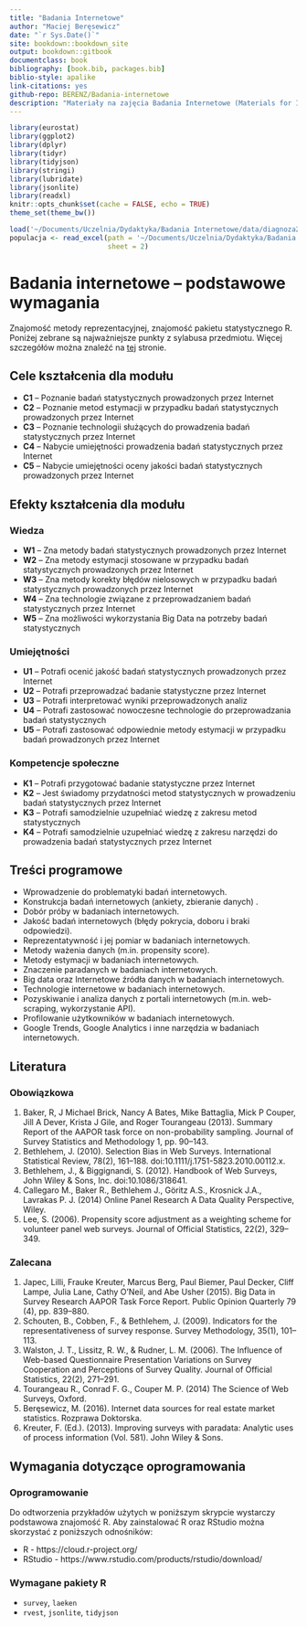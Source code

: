 ```yaml
--- 
title: "Badania Internetowe"
author: "Maciej Beręsewicz"
date: "`r Sys.Date()`"
site: bookdown::bookdown_site
output: bookdown::gitbook
documentclass: book
bibliography: [book.bib, packages.bib]
biblio-style: apalike
link-citations: yes
github-repo: BERENZ/Badania-internetowe
description: "Materiały na zajęcia Badania Internetowe (Materials for Internet and web surveys class at Poznan University of Econimics and Business; in Polish)."
---
```


```r
library(eurostat)
library(ggplot2)
library(dplyr)
library(tidyr)
library(tidyjson)
library(stringi)
library(lubridate)
library(jsonlite)
library(readxl)
knitr::opts_chunk$set(cache = FALSE, echo = TRUE)
theme_set(theme_bw())
```

```r
load('~/Documents/Uczelnia/Dydaktyka/Badania Internetowe/data/diagnoza2015.rdata')
populacja <- read_excel(path = '~/Documents/Uczelnia/Dydaktyka/Badania Internetowe/data-raw/populacja_2015.xlsx',
                        sheet = 2)
```

\newcommand{\bx}{\boldsymbol{x}}
\newcommand{\bX}{\boldsymbol{X}}
\newcommand{\bv}{\boldsymbol{v}}

# Badania internetowe -- podstawowe wymagania

Znajomość metody reprezentacyjnej, znajomość pakietu statystycznego R. Poniżej zebrane są najważniejsze punkty z sylabusa przedmiotu. Więcej szczegółów można znaleźć na [tej](http://esylabus.ue.poznan.pl/pl/II00S.22B.12709.16/rok/sylabus/22517) stronie.

## Cele kształcenia dla modułu


+ **C1** -- Poznanie badań statystycznych prowadzonych przez Internet
+ **C2** -- Poznanie metod estymacji w przypadku badań statystycznych prowadzonych przez Internet
+ **C3** -- Poznanie technologii służących do prowadzenia badań statystycznych przez Internet
+ **C4** -- Nabycie umiejętności prowadzenia badań statystycznych przez Internet
+ **C5** -- Nabycie umiejętności oceny jakości badań statystycznych prowadzonych przez Internet

## Efekty kształcenia dla modułu

### Wiedza

+ **W1** -- Zna metody badań statystycznych prowadzonych przez Internet
+ **W2** -- Zna metody estymacji stosowane w przypadku badań statystycznych prowadzonych przez Internet
+ **W3** -- Zna metody korekty błędów nielosowych w przypadku badań statystycznych prowadzonych przez Internet
+ **W4** -- Zna technologie związane z przeprowadzaniem badań statystycznych przez Internet
+ **W5** -- Zna możliwości wykorzystania Big Data na potrzeby badań statystycznych

### Umiejętności

+ **U1** -- Potrafi ocenić jakość badań statystycznych prowadzonych przez Internet
+ **U2** -- Potrafi przeprowadzać badanie statystyczne przez Internet
+ **U3** -- Potrafi interpretować wyniki przeprowadzonych analiz	
+ **U4** -- Potrafi zastosować nowoczesne technologie do przeprowadzania badań statystycznych
+ **U5** -- Potrafi zastosować odpowiednie metody estymacji w przypadku badań prowadzonych przez Internet

### Kompetencje społeczne

+ **K1** -- Potrafi przygotować badanie statystyczne przez Internet
+ **K2** -- Jest świadomy przydatności metod statystycznych w prowadzeniu badań statystycznych przez Internet
+ **K3** -- Potrafi samodzielnie uzupełniać wiedzę z zakresu metod statystycznych
+ **K4** -- Potrafi samodzielnie uzupełniać wiedzę z zakresu narzędzi do prowadzenia badań statystycznych przez Internet

## Treści programowe

+ Wprowadzenie do problematyki badań internetowych.
+ Konstrukcja badań internetowych (ankiety, zbieranie danych)	.
+ Dobór próby w badaniach internetowych.
+ Jakość badań internetowych (błędy pokrycia, doboru i braki odpowiedzi).	
+ Reprezentatywność i jej pomiar w badaniach internetowych.
+ Metody ważenia danych (m.in. propensity score).
+ Metody estymacji w badaniach internetowych.	
+ Znaczenie paradanych w badaniach internetowych.	
+ Big data oraz Internetowe źródła danych w badaniach internetowych.
+ Technologie internetowe w badaniach internetowych.
+ Pozyskiwanie i analiza danych z portali internetowych (m.in. web-scraping, wykorzystanie API).
+ Profilowanie użytkowników w badaniach internetowych.
+ Google Trends, Google Analytics i inne narzędzia w badaniach internetowych.

## Literatura

### Obowiązkowa

1. Baker, R, J Michael Brick, Nancy A Bates, Mike Battaglia, Mick P Couper, Jill A Dever, Krista J Gile, and Roger Tourangeau (2013). Summary Report of the AAPOR task force on non-probability sampling. Journal of Survey Statistics and Methodology 1, pp. 90–143.
2. Bethlehem, J. (2010). Selection Bias in Web Surveys. International Statistical Review, 78(2), 161–188. doi:10.1111/j.1751-5823.2010.00112.x.
3. Bethlehem, J., & Biggignandi, S. (2012). Handbook of Web Surveys, John Wiley & Sons, Inc. doi:10.1086/318641.
4. Callegaro M., Baker R., Bethlehem J., Göritz A.S., Krosnick J.A., Lavrakas P. J. (2014) Online Panel Research A Data Quality Perspective, Wiley.
5. Lee, S. (2006). Propensity score adjustment as a weighting scheme for volunteer panel web surveys. Journal of Official Statistics, 22(2), 329–349.

### Zalecana


1. Japec, Lilli, Frauke Kreuter, Marcus Berg, Paul Biemer, Paul Decker, Cliff Lampe, Julia Lane, Cathy O’Neil, and Abe Usher (2015). Big Data in Survey Research AAPOR Task Force Report. Public Opinion Quarterly 79 (4), pp. 839–880.
2. Schouten, B., Cobben, F., & Bethlehem, J. (2009). Indicators for the representativeness of survey response. Survey Methodology, 35(1), 101–113.
3. Walston, J. T., Lissitz, R. W., & Rudner, L. M. (2006). The Influence of Web-based Questionnaire Presentation Variations on Survey Cooperation and Perceptions of Survey Quality. Journal of Official Statistics, 22(2), 271–291.
4. Tourangeau R., Conrad F. G., Couper M. P. (2014) The Science of Web Surveys, Oxford.
5. Beręsewicz, M. (2016). Internet data sources for real estate market statistics. Rozprawa Doktorska.
6. Kreuter, F. (Ed.). (2013). Improving surveys with paradata: Analytic uses of process information (Vol. 581). John Wiley & Sons.


## Wymagania dotyczące oprogramowania

### Oprogramowanie

Do odtworzenia przykładów użytych w poniższym skrypcie wystarczy podstawowa znajomość R. Aby zainstalować R oraz RStudio można skorzystać z poniższych odnośników:

* R - https://cloud.r-project.org/
* RStudio - https://www.rstudio.com/products/rstudio/download/

### Wymagane pakiety R

* `survey`, `laeken`
* `rvest`, `jsonlite`, `tidyjson`


